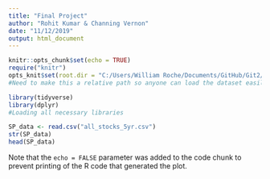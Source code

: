 ```yaml
---
title: "Final Project"
author: "Rohit Kumar & Channing Vernon"
date: "11/12/2019"
output: html_document
---
```




```r
knitr::opts_chunk$set(echo = TRUE)
require("knitr")
opts_knit$set(root.dir = "C:/Users/William Roche/Documents/GitHub/Git2/S-P500Trends/sandp500")
#Need to make this a relative path so anyone can load the dataset easily

library(tidyverse)
library(dplyr)
#Loading all necessary libraries

```


```r
SP_data <- read.csv("all_stocks_5yr.csv")
str(SP_data)
head(SP_data)

```

Note that the `echo = FALSE` parameter was added to the code chunk to prevent printing of the R code that generated the plot.
